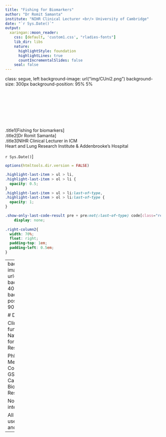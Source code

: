 ```yaml
---
title: "Fishing for Biomarkers"
author: "Dr Romit Samanta"
institute: "NIHR Clinical Lecturer <br/> University of Cambridge"
date: "`r Sys.Date()`"
output:
  xaringan::moon_reader:
    css: [default, 'custom1.css', "rladies-fonts"]
    lib_dir: libs
    nature:
      highlightStyle: foundation
      highlightLines: true
      countIncrementalSlides: false
    seal: false
---
```

class: segue, left
background-image: url("img/CUni2.png")
background-size: 300px
background-position: 95% 5%

<br/>
<br/><br/><br/><br/><br/><br/>
.title1[Fishing for biomarkers]<br/>
.title2[Dr Romit Samanta] <br/>
.title3[NIHR Clinical Lecturer in ICM <br/>
Heart and Lung Research Institute & Addenbrooke's Hospital <br>
<br>
`r Sys.Date()`]


```r
options(htmltools.dir.version = FALSE)

```


```css
.highlight-last-item > ul > li, 
.highlight-last-item > ol > li {
  opacity: 0.5;
}
.highlight-last-item > ul > li:last-of-type,
.highlight-last-item > ol > li:last-of-type {
  opacity: 1;
}

.show-only-last-code-result pre + pre:not(:last-of-type) code[class="remark-code"] {
    display: none;
  
.right-column2{
  width: 70%;
  float: right;
  padding-top: 1em;
  padding-left: 0.5em;
}

```


---
background-image: url("img/HLRI.jpg")
background-size: 400px
background-position: 95% 90%

# Declarations

Clinical lectureship funded by the National Institute for Healthcare Research (NIHR)

PhD funded by:
- Medical Research Council
- NIHR
- GSK Plc
- Cambridge Biomedical Research Center

No conflicts of interest

All the software I use is open source and free.

---
